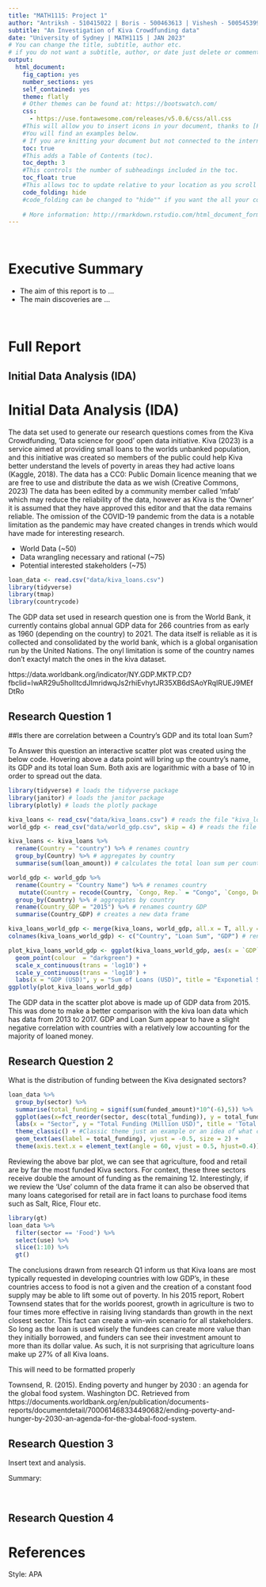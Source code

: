 ```yaml
---
title: "MATH1115: Project 1"
author: "Antriksh - 510415022 | Boris - 500463613 | Vishesh - 500545399 | Alex - 500459111"
subtitle: "An Investigation of Kiva Crowdfunding data"
date: "University of Sydney | MATH1115 | JAN 2023"
# You can change the title, subtitle, author etc.
# if you do not want a subtitle, author, or date just delete or comment # the the line!
output:
  html_document:
    fig_caption: yes
    number_sections: yes
    self_contained: yes
    theme: flatly
    # Other themes can be found at: https://bootswatch.com/
    css: 
      - https://use.fontawesome.com/releases/v5.0.6/css/all.css
    #This will allow you to insert icons in your document, thanks to [Font Awesome](http://fontawesome.io).
    #You will find an examples below.
    # If you are knitting your document but not connected to the internet, place a "#" in front of the css line above with the font-awesome.min.css line to comment it out. This will let you knit the document in draft form until you connect again and knit the final. Note that when you do this some elements will be missing from the knitted slides. 
    toc: true
    #This adds a Table of Contents (toc).
    toc_depth: 3
    #This controls the number of subheadings included in the toc.
    toc_float: true
    #This allows toc to update relative to your location as you scroll down the html page.
    code_folding: hide
    #code_folding can be changed to "hide"" if you want the all your code to be collapsed when you open the document
    
    # More information: http://rmarkdown.rstudio.com/html_document_format.html
---
```


<br>

# Executive Summary
- The aim of this report is to ...
- The main discoveries are ...

<br>

# Full Report

## Initial Data Analysis (IDA)

# Initial Data Analysis (IDA)

The data set used to generate our research questions comes from the Kiva Crowdfunding, ‘Data science for good’ open data initiative. Kiva (2023) is a service aimed at providing small loans to the worlds unbanked population, and this initiative was created so members of the public could help Kiva better understand the levels of poverty in areas they had active loans (Kaggle, 2018). The data has a CC0: Public Domain licence meaning that we are free to use and distribute the data as we wish (Creative Commons, 2023) The data has been edited by a community member called ‘mfab’ which may reduce the reliability of the data, however as Kiva is the ‘Owner’ it is assumed that they have approved this editor and that the data remains reliable. The omission of the COVID-19 pandemic from the data is a notable limitation as the pandemic may have created changes in trends which would have made for interesting research. 

  - World Data (~50)
 - Data wrangling necessary and rational (~75)
 - Potential interested stakeholders (~75)

```r
loan_data <- read.csv("data/kiva_loans.csv")
library(tidyverse)
library(tmap)
library(countrycode)
```

The GDP data set used in research question one is from the World Bank, it currently contains global annual GDP data for 266 countries from as early as 1960 (depending on the country) to 2021. The data itself is reliable as it is collected and consolidated by the world bank, which is a global organisation run by the United Nations. The onyl limitation is some of the country names don't exactyl match the ones in the kiva dataset. 

https://data.worldbank.org/indicator/NY.GDP.MKTP.CD?fbclid=IwAR29u5holItcdJImridwqJs2rhiEvhytJR35XB6dSAoYRqIRUEJ9MEfDtRo

## Research Question 1
##Is there are correlation between a Country's GDP and its total loan Sum?

To Answer this question an interactive scatter plot was created using the below code. Hovering above a data point will bring up the country's name, its GDP and its total loan Sum. Both axis are logarithmic with a base of 10 in order to spread out the data.
```r
library(tidyverse) # loads the tidyverse package 
library(janitor) # loads the janitor package 
library(plotly) # loads the plotly package 

kiva_loans <- read_csv("data/kiva_loans.csv") # reads the file "kiva_loans.csv" and assigns it as "kiva_loans"
world_gdp <- read_csv("data/world_gdp.csv", skip = 4) # reads the file "world_gdp.csv" and assigns it as "world_gdp"

kiva_loans <- kiva_loans %>%
  rename(Country = "country") %>% # renames country
  group_by(Country) %>% # aggregates by country
  summarise(sum(loan_amount)) # calculates the total loan sum per country and creates a new data frame

world_gdp <- world_gdp %>% 
  rename(Country = "Country Name") %>% # renames country
   mutate(Country = recode(Country, `Congo, Rep.` = "Congo", `Congo, Dem. Rep.` = "The Democratic Republic of the Congo", `Cote d'Ivoire` = "Cote D'Ivoire", `Egypt, Arab Rep.` = "Egypt", `Kyrgyz Republic` = "Kyrgyzstan", `Lao PDR` = "Lao People's Democratic Republic", `Myanmar` = "Myanmar (Burma)", `West Bank and Gaza` = "Palestine", `St. Vincent and the Grenadines` = "Saint Vincent and the Grenadines", `Turks and Caicos Islands` = "Turkey", `Virgin Islands (U.S.)` = "Virgin Islands", `Yemen, Rep.` = "Yemen")) %>% # renames country names that differ from the kiva data set
  group_by(Country) %>% # aggregates by country
  rename(Country_GDP = "2015") %>% # renames country GDP
  summarise(Country_GDP) # creates a new data frame

kiva_loans_world_gdp <- merge(kiva_loans, world_gdp, all.x = T, all.y = F) # merges the two data frames
colnames(kiva_loans_world_gdp) <- c("Country", "Loan Sum", "GDP") # renames the columns

plot_kiva_loans_world_gdp <- ggplot(kiva_loans_world_gdp, aes(x = `GDP`, y = `Loan Sum`, Country = `Country`)) +
  geom_point(colour  = "darkgreen") + 
  scale_x_continuous(trans = 'log10') +
  scale_y_continuous(trans = 'log10') +
  labs(x = "GDP (USD)", y = "Sum of Loans (USD)", title = "Exponetial Scatter plot for the Sum of Kiva loans against the GDP for each Country")
ggplotly(plot_kiva_loans_world_gdp)
```
The GDP data in the scatter plot above is made up of GDP data from 2015. This was done to make a better comparison with the kiva loan data which has data from 2013 to 2017. GDP and Loan Sum appear to have a slight negative correlation with countries with a relatively low accounting for the majority of loaned money.

## Research Question 2

What is the distribution of funding between the Kiva designated sectors?

```r
loan_data %>%
  group_by(sector) %>%
  summarise(total_funding = signif(sum(funded_amount)*10^(-6),5)) %>%
  ggplot(aes(x=fct_reorder(sector, desc(total_funding)), y = total_funding)) + geom_col() +  # Represents the data as a side by side bar chart with colour
  labs(x = "Sector", y = "Total Funding (Million USD)", title = 'Total Kiva funding per Sector') +
  theme_classic() + #Classic theme just an example or an idea of what can be done and how
  geom_text(aes(label = total_funding), vjust = -0.5, size = 2) +
  theme(axis.text.x = element_text(angle = 60, vjust = 0.5, hjust=0.4))
```

Reviewing the above bar plot, we can see that agriculture, food and retail are by far the most funded Kiva sectors. For context, these three sectors receive double the amount of funding as the remaining 12. Interestingly, if we review the ‘Use’ column of the data frame it can also be observed that many loans categorised for retail are in fact loans to purchase food items such as Salt, Rice, Flour etc.

```r
library(gt)
loan_data %>%
  filter(sector == 'Food') %>%
  select(use) %>%
  slice(1:10) %>% 
  gt()

```


The conclusions drawn from research Q1 inform us that Kiva loans are most typically requested in developing countries with low GDP’s, in these countries access to food is not a given and the creation of a constant food supply may be able to lift some out of poverty. In his 2015 report, Robert Townsend states that for the worlds poorest, growth in agriculture is two to four times more effective in raising living standards than growth in the next closest sector. This fact can create a win-win scenario for all stakeholders. So long as the loan is used wisely the fundees can create more value than they initially borrowed, and funders can see their investment amount to more than its dollar value. As such, it is not surprising that agriculture loans make up 27% of all Kiva loans.  

This will need to be formatted properly 

Townsend, R. (2015). Ending poverty and hunger by 2030 : an agenda for the global food system. Washington DC. Retrieved from https://documents.worldbank.org/en/publication/documents-reports/documentdetail/700061468334490682/ending-poverty-and-hunger-by-2030-an-agenda-for-the-global-food-system. 

## Research Question 3

Insert text and analysis. 

Summary: 

<br>

## Research Question 4

# References

Style: APA 

<br>
